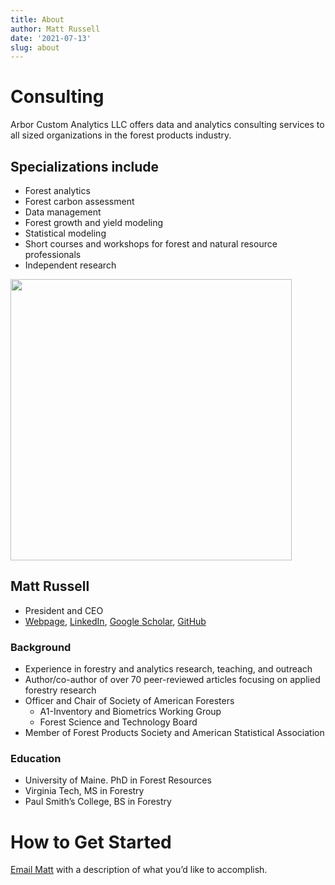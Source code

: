 ```yaml
---
title: About
author: Matt Russell
date: '2021-07-13'
slug: about
---
```


# Consulting
Arbor Custom Analytics LLC offers data and analytics consulting services to all sized organizations in the forest products industry. 

## Specializations include
* Forest analytics
* Forest carbon assessment
* Data management 
* Forest growth and yield modeling
* Statistical modeling
* Short courses and workshops for forest and natural resource professionals
* Independent research 
  
  
<left>
![](/IMG_4135-min-500.png){width=450px}

## Matt Russell
* President and CEO
* [Webpage](https://mbrussell.org/), [LinkedIn](https://www.linkedin.com/in/matthew-russell-70a94824/), [Google Scholar](https://scholar.google.com/citations?user=4OO83OcAAAAJ&hl=en&authuser=2), [GitHub](https://github.com/mbrussell)

### Background
* Experience in forestry and analytics research, teaching, and outreach
* Author/co-author of over 70 peer-reviewed articles focusing on applied forestry research
* Officer and Chair of Society of American Foresters
  + A1-Inventory and Biometrics Working Group
  + Forest Science and Technology Board
* Member of Forest Products Society and American Statistical Association  

### Education
* University of Maine. PhD in Forest Resources
* Virginia Tech, MS in Forestry
* Paul Smith's College, BS in Forestry

# How to Get Started
[Email Matt](mailto:matt@arbor-analytics.com) with a description of what you’d like to accomplish. 

